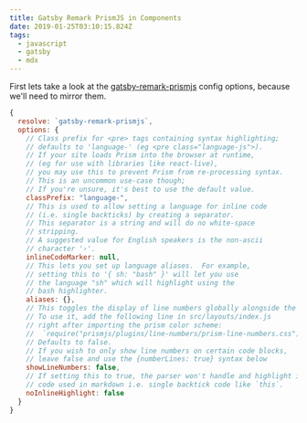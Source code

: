 ```yaml
---
title: Gatsby Remark PrismJS in Components
date: 2019-01-25T03:10:15.824Z
tags:
  - javascript
  - gatsby
  - mdx
---
```

First lets take a look at the [gatsby-remark-prismjs](https://www.gatsbyjs.org/packages/gatsby-remark-prismjs/) config options, because we'll need to mirror them.

```js
{
  resolve: `gatsby-remark-prismjs`,
  options: {
    // Class prefix for <pre> tags containing syntax highlighting;
    // defaults to 'language-' (eg <pre class="language-js">).
    // If your site loads Prism into the browser at runtime,
    // (eg for use with libraries like react-live),
    // you may use this to prevent Prism from re-processing syntax.
    // This is an uncommon use-case though;
    // If you're unsure, it's best to use the default value.
    classPrefix: "language-",
    // This is used to allow setting a language for inline code
    // (i.e. single backticks) by creating a separator.
    // This separator is a string and will do no white-space
    // stripping.
    // A suggested value for English speakers is the non-ascii
    // character '›'.
    inlineCodeMarker: null,
    // This lets you set up language aliases.  For example,
    // setting this to '{ sh: "bash" }' will let you use
    // the language "sh" which will highlight using the
    // bash highlighter.
    aliases: {},
    // This toggles the display of line numbers globally alongside the code.
    // To use it, add the following line in src/layouts/index.js
    // right after importing the prism color scheme:
    //  `require("prismjs/plugins/line-numbers/prism-line-numbers.css");`
    // Defaults to false.
    // If you wish to only show line numbers on certain code blocks,
    // leave false and use the {numberLines: true} syntax below
    showLineNumbers: false,
    // If setting this to true, the parser won't handle and highlight inline
    // code used in markdown i.e. single backtick code like `this`.
    noInlineHighlight: false
  }
}
```

